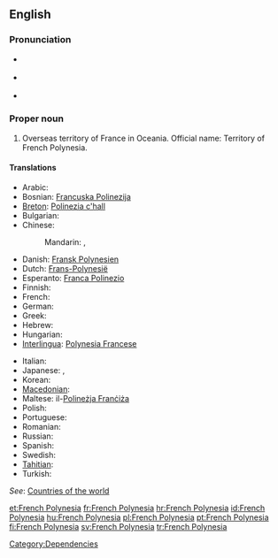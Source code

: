 {{wikipedia}}
==English==

===Pronunciation===
* {{a|UK}} {{IPA|/ˈfrɛntʃ pɒl.ɪˈniː.ʒə/|/ˈfrɛntʃ pɒl.ɪˈniː.zi.ə/|/ˈfrɛntʃ pɒl.ɪˈniː.ʃə/}}
* {{a|US}} {{IPA|/ˈfrɛntʃ pɑ.lɪˈni.ʒə/|/ˈfrɛntʃ pɑ.ləˈni.ʒə/}}
* {{audio|en-us-French Polynesia.ogg|Audio (US)}}

===Proper noun===
{{en-proper noun|sg=[[French]] [[Polynesia]]}}

# Overseas territory of France in Oceania. Official name: Territory of French Polynesia.

====Translations====
{{trans-top|Overseas territory of France}}
* Arabic: {{t|ar|بولينزيا الفرنسية|f|tr=buliniizya al-faransíyya|sc=Arab}}
* Bosnian: [[Francuska Polinezija]] {{f}}
* [[Breton]]: [[Polinezia c'hall]]
* Bulgarian: {{t|bg|Френска Полинезия|f|tr=Frénska Polinézija|sc=Cyrl}}
* Chinese:
*: Mandarin: {{t|zh|法屬波利尼西亞|sc=Hani}}, {{t|zh|法属波利尼西亚|tr=Fàzhǔ Bōlìníxīyà|sc=Hani}}
* Danish: [[Fransk Polynesien]]
* Dutch: [[Frans-Polynesië]]
* Esperanto: [[Franca Polinezio]]
* Finnish: {{t+|fi|Ranskan Polynesia}}
* French: {{t+|fr|Polynésie française|f}}
* German: {{t|de|Französisch-Polynesien|n}}
* Greek: {{t+|el|Γαλλική Πολυνησία|tr=}}
* Hebrew: {{t|he|פולינזיה הצרפתית|f|tr=polinezia ha-tsorfatit|sc=Hebr}}
* Hungarian: {{t+|hu|Francia Polinézia}}
* [[Interlingua]]: [[Polynesia Francese]]
{{trans-mid}}
* Italian: {{t|it|Polinesia francese|f}}
* Japanese: {{t|ja|フランス領ポリネシア|tr=Furansu-ryō Porineshia|sc=Jpan}}, {{t|ja|仏領ポリネシア|tr=Futsuryō Porineshia|sc=Jpan}}
* Korean: {{t|ko|프랑스령 폴리네시아|tr=Peulangseu-ryeong Pollinesia|sc=Kore}}
* [[Macedonian]]: {{t|mk|Француска Полинезија|f|tr=Fráncuska Polinézija|sc=Cyrl}}
* Maltese: il-[[Polineżja Franċiża]]
* Polish: {{t+|pl|Polinezja Francuska|f}}
* Portuguese: {{t+|pt|Polinésia Francesa}}
* Romanian: {{t|ro|Polinezia Franceză|f}}
* Russian: {{t|ru|Французская Полинезия|f|tr=Francúzskaja Polinézija|sc=Cyrl}}
* Spanish: {{t|es|Polinesia Francesa|f}}
* Swedish: {{t+|sv|Franska Polynesien}}
* [[Tahitian]]: {{tø|ty|Pōrīnetia Farāni}}
* Turkish: {{t+|tr|Fransız Polinezyası}}
{{trans-bottom}}

''See'': [[Appendix:Countries of the world|Countries of the world]]

[[Category:Dependencies]]

[[et:French Polynesia]]
[[fr:French Polynesia]]
[[hr:French Polynesia]]
[[id:French Polynesia]]
[[hu:French Polynesia]]
[[pl:French Polynesia]]
[[pt:French Polynesia]]
[[fi:French Polynesia]]
[[sv:French Polynesia]]
[[tr:French Polynesia]]